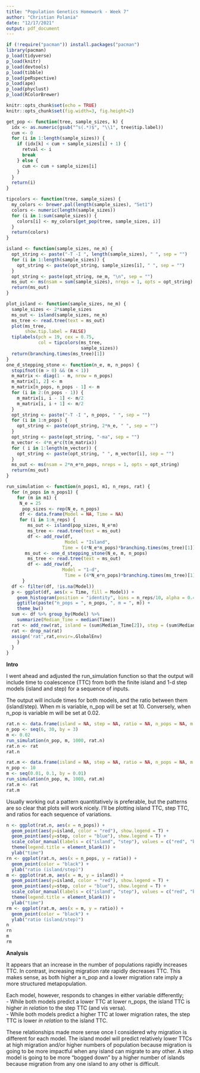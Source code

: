 ---
title: "Population Genetics Homework - Week 7"
author: "Christian Polania"
date: "12/17/2021"
output: pdf_document
---

```{r setup, include=FALSE}
if (!require("pacman")) install.packages("pacman")
library(pacman)
p_load(tidyverse)
p_load(knitr)
p_load(devtools)
p_load(tibble)
p_load(peRspective)
p_load(ape)
p_load(phyclust)
p_load(RColorBrewer)

knitr::opts_chunk$set(echo = TRUE)
knitr::opts_chunk$set(fig.width=3, fig.height=2)
```

```{r functions, include=FALSE}
get_pop <- function(tree, sample_sizes, k) {
  idx <- as.numeric(gsub("^s(.*)$", "\\1", tree$tip.label))
  cum <- 0
  for (i in 1:length(sample_sizes)) {
    if (idx[k] < cum + sample_sizes[i] + 1) {
      retval <- i
      break
    } else {
      cum <- cum + sample_sizes[i]
    }
  }
  return(i)
}

tipcolors <- function(tree, sample_sizes) {
  my_colors <- brewer.pal(length(sample_sizes), "Set1")
  colors <- numeric(length(sample_sizes))
  for (i in 1:sum(sample_sizes)) {
    colors[i] <- my_colors[get_pop(tree, sample_sizes, i)]
  }
  return(colors)
}

island <- function(sample_sizes, ne_m) {
  opt_string <- paste("-T -I ", length(sample_sizes), " ", sep = "")
  for (i in 1:length(sample_sizes)) {
    opt_string <- paste(opt_string, sample_sizes[i], " ", sep = "")
  }
  opt_string <- paste(opt_string, ne_m, "\n", sep = "")
  ms_out <- ms(nsam = sum(sample_sizes), nreps = 1, opts = opt_string)
  return(ms_out)  
}

plot_island <- function(sample_sizes, ne_m) {
  sample_sizes <- 2*sample_sizes
  ms_out <- island(sample_sizes, ne_m)
  ms_tree <- read.tree(text = ms_out)
  plot(ms_tree, 
       show.tip.label = FALSE)
  tiplabels(pch = 19, cex = 0.75, 
            col = tipcolors(ms_tree, 
                            sample_sizes))
  return(branching.times(ms_tree)[1])
}
one_d_stepping_stone <- function(n_e, m, n_pops) {
  stopifnot((m > 0) && (m < 1))
  m_matrix <- diag(1 - m, nrow = n_pops)
  m_matrix[1, 2] <- m
  m_matrix[n_pops, n_pops - 1] <- m
  for (i in 2:(n_pops - 1)) {
    m_matrix[i, i - 1] <- m/2
    m_matrix[i, i + 1] <- m/2
  }
  opt_string <- paste("-T -I ", n_pops, " ", sep = "")
  for (i in 1:n_pops) {
    opt_string <- paste(opt_string, 2*n_e, " ", sep = "")
  }
  opt_string <- paste(opt_string, "-ma", sep = "")
  m_vector <- 4*n_e*c(t(m_matrix))
  for ( i in 1:length(m_vector)) {
    opt_string <- paste(opt_string, " ", m_vector[i], sep = "")
  }
  ms_out <- ms(nsam = 2*n_e*n_pops, nreps = 1, opts = opt_string)
  return(ms_out)
}

run_simulation <- function(n_pops1, m1, n_reps, rat) {
  for (n_pops in n_pops1) {
    for (m in m1) {
     N_e = 25
      pop_sizes <- rep(N_e, n_pops)
     df <- data.frame(Model = NA, Time = NA)
     for (i in 1:n_reps) {
        ms_out <- island(pop_sizes, N_e*m)
        ms_tree <- read.tree(text = ms_out)
        df <- add_row(df,
                      Model = "Island",
                     Time = (4*N_e*n_pops)*branching.times(ms_tree)[1])
       ms_out <- one_d_stepping_stone(N_e, m, n_pops)
        ms_tree <- read.tree(text = ms_out)
        df <- add_row(df,
                     Model = "1-d",
                      Time = (4*N_e*n_pops)*branching.times(ms_tree)[1])
      }
  df <- filter(df, !is.na(Model))
  p <- ggplot(df, aes(x = Time, fill = Model)) +
    geom_histogram(position = "identity", bins = n_reps/10, alpha = 0.4) +
    ggtitle(paste("n_pops = ", n_pops, ", m = ", m)) +
    theme_bw()
  sum <- df %>% group_by(Model) %>%
    summarize(Median_Time = median(Time))
  rat <- add_row(rat, island = (sum$Median_Time[2]), step = (sum$Median_Time[1]), ratio = as.double((sum$Median_Time[2])/as.double(sum$Median_Time[1])), n_pops = n_pops, m = m)
  rat <- drop_na(rat)
  assign('rat',rat,envir=.GlobalEnv)
    }
  }
}
```

**Intro**  
  
I went ahead and adjusted the run_simulation function so that the output will include time to coalescence (TTC) from both the finite island and 1-d step models (island and step) for a sequence of inputs.  
   
The output will include times for both models, and the ratio between them (island/step). When m is variable, n_pop will be set at 10. Conversely, when n_pop is variable m will be set at 0.02.  
  
```{r n_pop}
rat.n <- data.frame(island = NA, step = NA, ratio = NA, n_pops = NA, m = NA)
n_pop <- seq(6, 30, by = 3)
m <- 0.02
run_simulation(n_pop, m, 1000, rat.n)
rat.n <- rat
rat.n
```  
  
```{r m}
rat.m <- data.frame(island = NA, step = NA, ratio = NA, n_pops = NA, m = NA)
n_pop <- 10
m <- seq(0.01, 0.1, by = 0.01)
run_simulation(n_pop, m, 1000, rat.m)
rat.m <- rat
rat.m
```
  
Usually working out a pattern quantitatively is preferable, but the patterns are so clear that plots will work nicely. I'll be plotting island TTC, step TTC, and ratios for each sequence of variations.
  
```{r plots, echo=FALSE}
n <- ggplot(rat.n, aes(x = n_pops)) +
  geom_point(aes(y=island, color = "red"), show.legend = T) +
  geom_point(aes(y=step, color = "blue"), show.legend = T) + 
  scale_color_manual(labels = c("island", "step"), values = c("red", "blue")) +
  theme(legend.title = element_blank()) +
  ylab("time")
rn <- ggplot(rat.n, aes(x = n_pops, y = ratio)) +
  geom_point(color = "black") +
  ylab("ratio (island/step)")
m <- ggplot(rat.m, aes(x = m, y = island)) + 
  geom_point(aes(y=island, color = "red"), show.legend = T) +
  geom_point(aes(y=step, color = "blue"), show.legend = T) + 
  scale_color_manual(labels = c("island", "step"), values = c("red", "blue")) +
  theme(legend.title = element_blank()) +
  ylab("time")
rm <- ggplot(rat.m, aes(x = m, y = ratio)) +
  geom_point(color = "black") +
  ylab("ratio (island/step)")
n
rn
m
rm
```  
  
**Analysis** 
  
It appears that an increase in the number of populations rapidly increases TTC. In contrast, increasing migration rate rapidly decreases TTC. This makes sense, as both higher a n_pop and a lower migration rate imply a more structured metapopulation.  
  
Each model, however, responds to changes in either variable differently;  
- While both models predict a lower TTC at lower n_pops, the island TTC is higher *in relation* to the step TTC (and vis versa).  
- While both models predict a higher TTC at lower migration rates, the step TTC is lower *in relation* to the island TTC.  
  
These relationships made more sense once I considered why migration is different for each model. The island model will predict relatively lower TTCs at high migration and/or higher numbers of population because migration is going to be more impactful when any island can migrate to any other. A step model is going to be more "bogged down" by a higher number of islands because migration from any one island to any other is difficult.